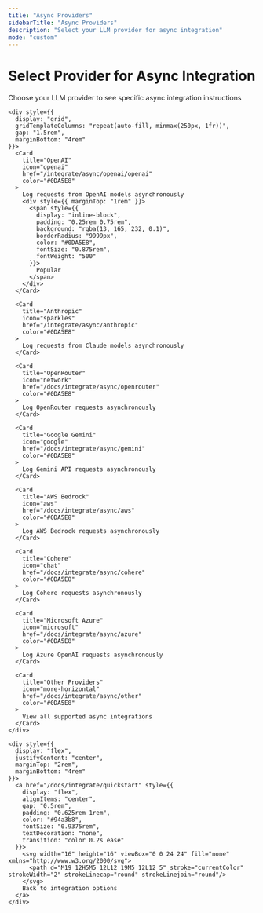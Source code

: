 ```yaml
---
title: "Async Providers"
sidebarTitle: "Async Providers"
description: "Select your LLM provider for async integration"
mode: "custom"
---
```


<div style={{ padding: "4rem 1.5rem" }}>
  <div style={{ maxWidth: "1200px", margin: "0 auto" }}>
    <div style={{ textAlign: "center", marginBottom: "3rem" }}>
      <h1 style={{ fontSize: "2.75rem", fontWeight: "bold", marginBottom: "1.5rem", display: "flex", alignItems: "center", justifyContent: "center", gap: "0.5rem" }}>
        <span style={{color: "#FFFFFF"}}>Select Provider for</span> 
        <span style={{color: "#0DA5E8"}}>Async Integration</span>
      </h1>
      <p style={{ fontSize: "1.25rem", maxWidth: "640px", margin: "0 auto", color: "#94a3b8", lineHeight: 1.6 }}>
        Choose your LLM provider to see specific async integration instructions
      </p>
    </div>

    <div style={{
      display: "grid",
      gridTemplateColumns: "repeat(auto-fill, minmax(250px, 1fr))",
      gap: "1.5rem",
      marginBottom: "4rem"
    }}>
      <Card
        title="OpenAI"
        icon="openai"
        href="/integrate/async/openai/openai"
        color="#0DA5E8"
      >
        Log requests from OpenAI models asynchronously
        <div style={{ marginTop: "1rem" }}>
          <span style={{
            display: "inline-block",
            padding: "0.25rem 0.75rem",
            background: "rgba(13, 165, 232, 0.1)",
            borderRadius: "9999px",
            color: "#0DA5E8",
            fontSize: "0.875rem",
            fontWeight: "500"
          }}>
            Popular
          </span>
        </div>
      </Card>

      <Card
        title="Anthropic"
        icon="sparkles"
        href="/integrate/async/anthropic"
        color="#0DA5E8"
      >
        Log requests from Claude models asynchronously
      </Card>

      <Card
        title="OpenRouter"
        icon="network"
        href="/docs/integrate/async/openrouter"
        color="#0DA5E8"
      >
        Log OpenRouter requests asynchronously
      </Card>

      <Card
        title="Google Gemini"
        icon="google"
        href="/docs/integrate/async/gemini"
        color="#0DA5E8"
      >
        Log Gemini API requests asynchronously
      </Card>

      <Card
        title="AWS Bedrock"
        icon="aws"
        href="/docs/integrate/async/aws"
        color="#0DA5E8"
      >
        Log AWS Bedrock requests asynchronously
      </Card>

      <Card
        title="Cohere"
        icon="chat"
        href="/docs/integrate/async/cohere"
        color="#0DA5E8"
      >
        Log Cohere requests asynchronously
      </Card>

      <Card
        title="Microsoft Azure"
        icon="microsoft"
        href="/docs/integrate/async/azure"
        color="#0DA5E8"
      >
        Log Azure OpenAI requests asynchronously
      </Card>

      <Card
        title="Other Providers"
        icon="more-horizontal"
        href="/docs/integrate/async/other"
        color="#0DA5E8"
      >
        View all supported async integrations
      </Card>
    </div>

    <div style={{
      display: "flex",
      justifyContent: "center",
      marginTop: "2rem",
      marginBottom: "4rem"
    }}>
      <a href="/docs/integrate/quickstart" style={{
        display: "flex",
        alignItems: "center",
        gap: "0.5rem",
        padding: "0.625rem 1rem",
        color: "#94a3b8",
        fontSize: "0.9375rem",
        textDecoration: "none",
        transition: "color 0.2s ease"
      }}>
        <svg width="16" height="16" viewBox="0 0 24 24" fill="none" xmlns="http://www.w3.org/2000/svg">
          <path d="M19 12H5M5 12L12 19M5 12L12 5" stroke="currentColor" strokeWidth="2" strokeLinecap="round" strokeLinejoin="round"/>
        </svg>
        Back to integration options
      </a>
    </div>

  </div>
</div>
